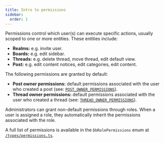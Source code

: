```yaml
---
title: Intro to permissions
sidebar:
  order: 1
---
```


Permissions control which user(s) can execute specific actions, usually scoped
to one or more entities. These entities include:

- **Realms:** e.g. invite user.
- **Boards:** e.g. edit sidebar.
- **Threads:** e.g. delete thread, move thread, edit default view.
- **Post:** e.g. edit content notices, edit categories, edit content.

The following permissions are granted by default:

- **Post owner permissions:** default permissions associated with the user who
  created a post (see:
  [`POST_OWNER_PERMISSIONS`](https://github.com/BobaBoard/boba-backend/blob/main/types/permissions.ts#L66)).
- **Thread owner permissions:** default permissions associated with the user who
  created a thread (see:
  [`THREAD_OWNER_PERMISSIONS`](https://github.com/BobaBoard/boba-backend/blob/main/types/permissions.ts#L76)).

Administrators can grant non-default permissions through roles. When a user is
assigned a role, they automatically inherit the permissions associated with the
role.

A full list of permissions is available in the `DbRolePermissions` enum at
[`/types/permissions.ts`](https://github.com/BobaBoard/boba-backend/blob/main/types/permissions.ts).
